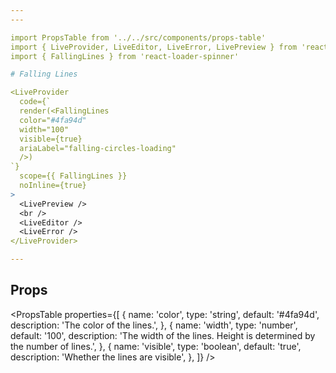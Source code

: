 ```yaml
---
---

import PropsTable from '../../src/components/props-table'
import { LiveProvider, LiveEditor, LiveError, LivePreview } from 'react-live'
import { FallingLines } from 'react-loader-spinner'

# Falling Lines

<LiveProvider
  code={`
  render(<FallingLines
  color="#4fa94d"
  width="100"
  visible={true}
  ariaLabel="falling-circles-loading"
  />)
`}
  scope={{ FallingLines }}
  noInline={true}
>
  <LivePreview />
  <br />
  <LiveEditor />
  <LiveError />
</LiveProvider>

---
```

## Props

<PropsTable
  properties={[
    {
      name: 'color',
      type: 'string',
      default: '#4fa94d',
      description: 'The color of the lines.',
    },
    {
      name: 'width',
      type: 'number',
      default: '100',
      description:
        'The width of the lines. Height is determined by the number of lines.',
    },
    {
      name: 'visible',
      type: 'boolean',
      default: 'true',
      description: 'Whether the lines are visible',
    },
  ]}
/>

